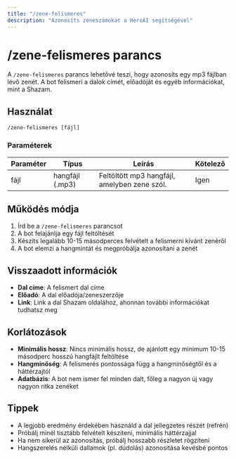 ```yaml
---
title: "/zene-felismeres"
description: "Azonosíts zeneszámokat a HeroAI segítségével"
---
```


# /zene-felismeres parancs

A `/zene-felismeres` parancs lehetővé teszi, hogy azonosíts egy mp3 fájlban lévő zenét. A bot felismeri a dalok címét, előadóját és egyéb információkat, mint a Shazam.

## Használat

```
/zene-felismeres [fájl]
```

### Paraméterek

| Paraméter | Típus           | Leírás                                       | Kötelező |
| --------- | --------------- | -------------------------------------------- | -------- |
| fájl      | hangfájl (.mp3) | Feltöltött mp3 hangfájl, amelyben zene szól. | Igen     |

## Működés módja

1. Írd be a `/zene-felismeres` parancsot
2. A bot felajánlja egy fájl feltöltését
3. Készíts legalább 10-15 másodperces felvételt a felismerni kívánt zenéről
4. A bot elemzi a hangmintát és megpróbálja azonosítani a zenét

## Visszaadott információk

- **Dal címe**: A felismert dal címe
- **Előadó**: A dal előadója/zeneszerzője
- **Link**: Link a dal Shazam oldalához, ahonnan további információkat tudhatsz meg

## Korlátozások

- **Minimális hossz**: Nincs minimális hossz, de ajánlott egy minimum 10-15 másodperc hosszú hangfájlt feltöltése
- **Hangminőség**: A felismerés pontossága függ a hangminőségtől és a háttérzajtól
- **Adatbázis**: A bot nem ismer fel minden dalt, főleg a nagyon új vagy nagyon ritka zenéket

## Tippek

- A legjobb eredmény érdekében használd a dal jellegzetes részét (refrén)
- Próbálj minél tisztább felvételt készíteni, minimális háttérzajjal
- Ha nem sikerül az azonosítás, próbálj hosszabb részletet rögzíteni
- Hangszerelés nélküli dallamok (pl. dúdolás) azonosítása kevésbé pontos
